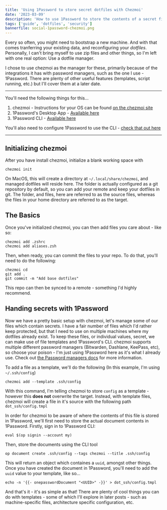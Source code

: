 ```yaml
---
title: 'Using 1Password to store secret dotfiles with Chezmoi'
date: '2023-03-09'
description: 'How to use 1Password to store the contents of a secret file in 1Password.'
tags: ['guide', 'dotfiles', 'security']
bannerfile: social-1password-chezmoi.png
---
```


Every so often, you might need to bootstrap a new machine. And with that comes tranferring your existing data, and reconfiguring your _dotfiles_.
Personally, I can't bring myself to use zip files and other things, so I'm left with one real option: Use a dotfile manager.

I chose to use chezmoi as the manager for these, primarily because of the integrations it has with password managers, such as the one I use - 1Password. There are plenty of other useful features (templates, script running, etc.) but I'll cover them at a later date.

---

You'll need the following things for this...
1. chezmoi - Instructions for your OS can be found [on the chezmoi site](https://www.chezmoi.io/install/)
2. 1Password's Desktop App - [Available here](https://1password.com/downloads)
3. 1Password CLI - [Available here](https://1password.com/downloads/command-line/)

You'll also need to configure 1Password to use the CLI - [check that out here](https://developer.1password.com/docs/cli/get-started#sign-in)

---

## Initializing chezmoi

After you have install chezmoi, initialize a blank working space with

```
chezmoi init
```

On MacOS, this will create a directory at `~/.local/share/chezmoi`, and managed dotfiles will reside here. The folder is actually configured as a git repository by default, so you can add your remote and keep your dotfiles in git.
The folder, and files, here are referred to as the source files, whereas the files in your home directory are referred to as the target.

## The Basics

Once you've initialized chezmoi, you can then add files you care about - like so:

```
chezmoi add .zshrc
chezmoi add aliases.zsh
```

Then, when ready, you can commit the files to your repo. To do that, you'll need to do the following:

```
chezmoi cd
git add .
git commit -m "Add base dotfiles"
```

This repo can then be synced to a remote - something I'd highly recommend.

## Handing secrets with 1Password

Now we have a pretty basic setup with chezmoi, let's manage some of our files which contain secrets. I have a fair number of files which I'd rather keep protected, but that I need to use on multiple machines where my dotfiles already exist.
To keep these files, or individual values, secret, we can make use of file templates and 1Password's CLI. chezmoi supports multiple different password managers (Bitwarden, Dashlane, KeePass, etc), so choose your poison - I'm just using 1Password here as it's what I already use.
Check out [the Password managers docs](https://www.chezmoi.io/user-guide/password-managers/) for more information.

To add a file as a template, we'll do the following (In this example, I'm using `~/.ssh/config`)

```
chezmoi add --template .ssh/config
```

With this command, I'm telling chezmoi to store `config` as a template - however this **does not** overwrite the target. Instead, with template files, chezmoi will create a file in it's source with the following path `dot_ssh/config.tmpl`

In order for chezmoi to be aware of where the contents of this file is stored in 1Password, we'll first need to store the actual document contents in 1Password.
Firstly, sign in to 1Password CLI:

```
eval $(op signin --account my)
```

Then, store the documents using the CLI tool

```
op document create .ssh/config --tags chezmoi --title .ssh/config
```

This will return an object which containes a `uuid`, amongst other things. Once you have created the document in 1Password, you'll need to add the `uuid` value to your template, like so...

```
echo -n '{{- onepasswordDocument "<UUID>" -}}' > dot_ssh/config.tmpl
```

And that's it - it's as simple as that! There are plenty of cool things you can do with templates - some of which I'll explore in later posts - such as machine-specific files, architecture specific configuration, etc.

